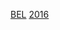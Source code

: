 {{National squad
 | name      = 2016年歐洲國家盃比利時參賽名單
 | bg        = #E20E0E
 | fg        = #FDDA25
 | bordercolor = black
 | country   = 比利時
 | comp link = 2016年歐洲足球錦標賽
 | comp      = 2016年-{zh-hans:欧洲足球锦标赛;zh-hk:歐洲國家盃;zh-tw:歐洲足球錦標賽;}-
 | p1        = [[泰拔·高圖爾斯|-{zh-hans:库尔图瓦;zh-hk:高圖爾斯;zh-tw:庫爾圖瓦;}-]]
 | p2        = [[杜比·艾達韋列特|-{zh-hans:阿尔德韦雷尔德;zh-hk:艾達韋列特;zh-tw:阿爾德韋雷爾德;}-]]
 | p3        = [[托马斯·维尔马伦|-{zh-hans:维尔马伦;zh-hk:華美倫;zh-tw:維爾馬倫;}-]]
 | p4        = [[拉賈·納因戈蘭|-{zh-hans:纳因戈兰;zh-hk:尼恩哥蘭;}-]]
 | p5        = [[扬·费尔通亨|-{zh-hans:费尔通亨;zh-hk:維頓漢;zh-tw:費爾通亨;}-]]
 | p6        = [[阿克塞尔·维特塞尔|-{zh-hans:维特塞尔;zh-hk:韋素}-]]
 | p7        = [[凯文·德布劳内|-{zh-hans:德布劳内;zh-hk:迪布尼;zh-tw:德布勞内;}-]]
 | p8        = [[马罗阿尼·费莱尼|-{zh-hans:费莱尼;zh-hk:費蘭尼;zh-tw:費萊尼;}-]]
 | p9        = [[羅美路·盧卡古|-{zh-hans:罗梅卢·卢卡库;zh-hk:羅美路·盧卡古;zh-tw:羅梅盧·盧卡庫;}-]]
 | p10       = [[伊登·夏薩特|-{zh-hans:阿扎尔;zh-hk:夏薩特;zh-tw:阿扎爾;}-]] [[File:Captain sports.svg|10px|link=隊長 (足球)|alt=队长]]
 | p11       = [[恩歷克·費拉拿·卡拉斯高|-{zh-hans:卡拉斯科;zh-hk:卡拉斯高;zh-tw:卡拉斯科}-]]
 | p12       = [[西蒙·米尼奧萊|-{zh-hans:米尼奥莱; zh-tw:米尼奧萊; zh-hk:米奴列;}-]]
 | p13       = [[讓·佛朗科伊斯·吉列|-{zh-hans:吉列; zh-tw:吉列; zh-hk:基列特;}-]]
 | p14       = [[德赖斯·梅滕斯|-{zh-hans:梅滕斯;zh-hk:梅頓斯;zh-tw:梅滕斯;}-]]
 | p15       = [[傑森·迪納亞爾|-{zh-hans:迪纳亚尔;zh-tw:迪納亞爾;zh-hk:丹拿雅;}-]]
 | p16       = [[托马斯·默尼耶|-{zh-hans:默尼耶;zh-hk:蒙尼亞;zh-tw:穆尼爾;}-]]
 | p17       = [[迪沃克·奥里吉|-{zh-hans:奥里吉;zh-hk:奧歷治}-]]
 | p18       = [[基斯甸·卡巴些利|-{zh-hans:卡巴塞勒;zh-hk:卡巴些利;zh-tw:卡巴塞勒;zh-mo:卡巴錫利;}-]]
 | p19       = [[穆萨·登贝莱|-{zh-hans:登贝莱;zh-hk:迪比利;zh-tw:德姆貝勒;}-]]
 | p20       = [[克里斯蒂安·本特克|-{zh-cn:本特克;zh-hk:賓迪基;zh-tw:本特克;}-]]
 | p21       = [[佐敦·盧卡古|-{zh-hans:乔丹·卢卡库;zh-hk:佐敦·盧卡古;zh-tw:喬丹·盧卡古;}-]]
 | p22       = [[米查·巴舒亞伊|巴舒亞伊]]
 | p23       = [[洛朗·西曼|-{zh-hans:西曼;zh-hk:施文; zh-tw:西曼;}-]]
 | coach     = [[馬克·威爾莫茨|-{zh-hant:威爾莫茨; zh-hk:韋莫斯; zh-hans:威尔莫茨}-]]
}}<noinclude>
[[Category:2016年欧洲足球锦标赛参赛名单模板|BEL]]
[[Category:比利时国家足球队模板|2016]]
</noinclude>